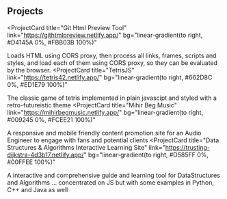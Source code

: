 ## Projects




<ProjectCard
  title="Git Html Preview Tool"
  link="https://githtmlpreview.netlify.app/"
  bg="linear-gradient(to right, #D4145A 0%, #FBB03B 100%)"
>
  Loads HTML using CORS proxy, then process all links, frames, scripts and
  styles, and load each of them using CORS proxy, so they can be evaluated by
  the browser.
</ProjectCard>
<ProjectCard
  title="TetrisJS"
  link="https://tetris42.netlify.app/"
  bg="linear-gradient(to right, #662D8C 0%, #ED1E79 100%)"
>
  The classic game of tetris implemented in plain javascipt and styled with a
  retro-futureistic theme
</ProjectCard>
<ProjectCard
  title="Mihir Beg Music"
  link="https://mihirbegmusic.netlify.app/"
  bg="linear-gradient(to right, #009245 0%, #FCEE21 100%)"
>
  A responsive and mobile friendly content promotion site for an Audio Engineer
  to engage with fans and potential clients
</ProjectCard>
<ProjectCard
  title="Data Structures & Algorithms Interactive Learning Site"
  link="https://trusting-dijkstra-4d3b17.netlify.app/"
  bg="linear-gradient(to right, #D585FF 0%, #00FFEE 100%)"
>
A interactive and comprehensive guide and learning tool for DataStructures and Algorithms ... concentrated on JS but with some examples in Python, C++ and Java as well
</ProjectCard>



